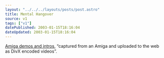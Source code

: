 ```yaml
---
layout: "../../../layouts/posts/post.astro"
title: Mental Hangover
source: v1
tags: ["v1"]
datePublished: 2003-01-15T18:16:04
dateUpdated: 2003-01-15T18:16:04
---
```


[Amiga demos and intros][1], &#8220;captured from an Amiga and uploaded to the web as DivX encoded videos&#8221;.

[1]: http://omr.planet-d.net/amidemos/
